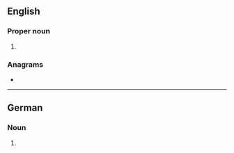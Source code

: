 ==English==

===Proper noun===
{{en-proper noun}}

# {{lb|en|television|US}} {{initialism of|en|w:United Paramount Network|United Paramount Network}}

===Anagrams===
* {{anagrams|en|a=npu|Pun|nup|pun}}

----

==German==

===Noun===
{{head|de|noun}}

# {{lb|de|computing}} {{initialism of|de|Umgekehrte Polnische Notation}}